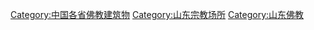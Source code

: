 [[Category:中国各省佛教建筑物|Category:中国各省佛教建筑物]]
[[Category:山东宗教场所|Category:山东宗教场所]]
[[Category:山东佛教|Category:山东佛教]]